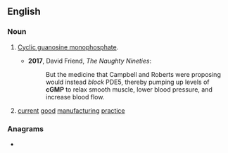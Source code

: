 ==English==
{{wikipedia}}

===Noun===
{{en-noun|-|s}}

# {{lb|en|uncountable}} [[cyclic guanosine monophosphate|Cyclic guanosine monophosphate]].
#*'''2017''', David Friend, ''The Naughty Nineties'':
#*:But the medicine that Campbell and Roberts were proposing would instead ''block'' PDE5, thereby pumping up levels of '''cGMP''' to relax smooth muscle, lower blood pressure, and increase blood flow.
# {{lb|en|countable|uncountable}} [[current]] [[good]] [[manufacturing]] [[practice]]

===Anagrams===
* {{anagrams|en|a=cgmp|CGPM|PGmc|PGmc.}}